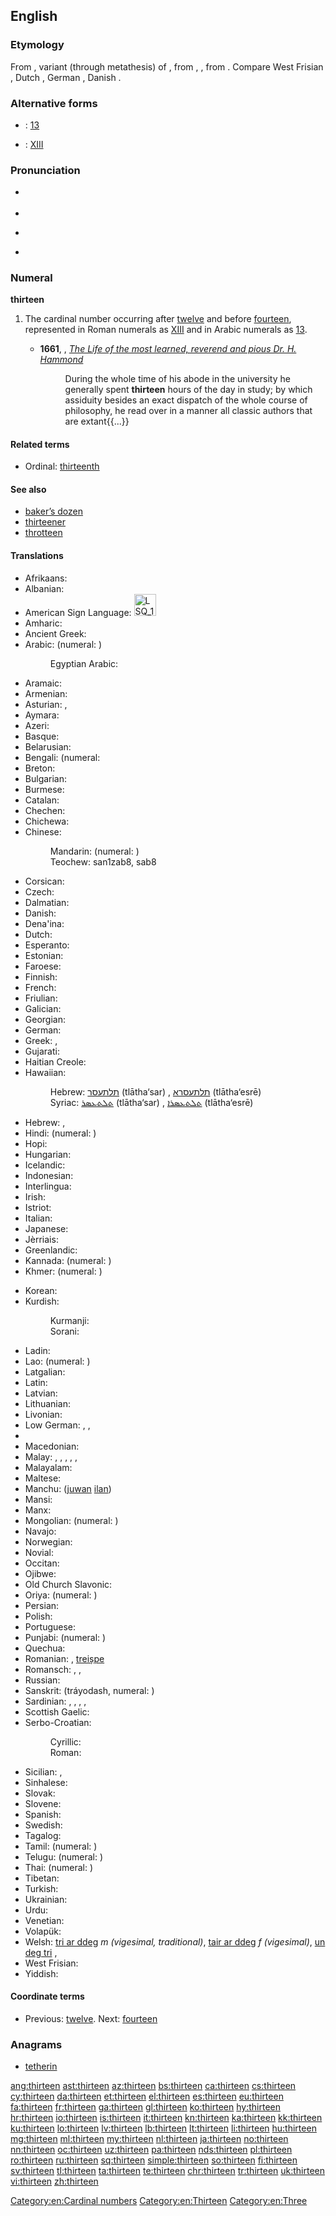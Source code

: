 ==English==
{{wikipedia}}

===Etymology===
From {{etyl|enm|en}} {{term|thirttene|lang=enm}}, variant (through metathesis) of {{term|thrittene|lang=enm}}, from {{etyl|ang|en}} {{m|ang|þreotīene}}, {{term|þreotene|lang=ang}}, from {{etyl|gem-pro|en}} {{m|gem-pro|*þritehun}}. Compare West Frisian {{term|trettjin|lang=fy}}, Dutch {{term|dertien|lang=nl}}, German {{term|dreizehn|lang=de}}, Danish {{term|tretten|lang=da}}.

===Alternative forms===
* {{w|Arabic numerals}}: [[13]]
* {{w|Roman numerals}}: [[XIII]]

===Pronunciation===
* {{qualifier|next word stressed near the first syllable}}
*: {{a|UK}} {{IPA|/ˈθɜː.tiːn/|lang=en}}
*: {{a|US}} {{IPA|/ˈθɝ.tin/|lang=en}}
* {{audio|en-us-thirteen.ogg|Audio (US)|lang=en}}
* {{qualifier|next word stressed after the first syllable}}
*: {{a|UK}} {{IPA|/ˌθɜːˈtiːn/|lang=en}}
*: {{a|US}} {{IPA|/ˌθɝˈtin/|lang=en}}
* {{rhymes|iːn|lang=en}}

===Numeral===
'''thirteen'''

# The cardinal number occurring after [[twelve]] and before [[fourteen]], represented in Roman numerals as [[XIII]] and in Arabic numerals as [[13]].
#: {{usex|lang=en|There are '''thirteen''' cards of each of the four suits in a deck of playing cards.}}
#* '''1661''', {{w|John Fell (bishop)|John Fell}}, ''[http://archive.org/stream/a615775104worduoft/a615775104worduoft_djvu.txt The Life of the most learned, reverend and pious Dr. H. Hammond]''
#*: During the whole time of his abode in the university he generally spent '''thirteen''' hours of the day in study; by which assiduity besides an exact dispatch of the whole course of philosophy, he read over in a manner all classic authors that are extant{{...}}

====Related terms====
* Ordinal: [[thirteenth]]

====See also====
* [[baker's dozen|baker’s dozen]]
* [[thirteener]]
* [[throtteen]]

====Translations====
{{trans-top|the cardinal number occurring after twelve and before fourteen}}
* Afrikaans: {{t|af|dertien}}
* Albanian: {{t|sq|trembëdhjetë}}
* American Sign Language: [[Image:LSQ 13.jpg|35px]] {{t|ase|Hu@Side-PalmBack Flatten}}
* Amharic: {{t|am|አስራሶስት|tr=asra sosts|sc=Ethi}}
* Ancient Greek: {{t|grc|τρισκαίδεκα|tr=triskaideka|sc=polytonic}}
* Arabic: {{t|ar|ثَلاثة عَشَرَ|tr=thalaatha 3ashara}} (numeral: {{lang|und|sc=Arab|[[١٣]]}})
*: Egyptian Arabic: {{t|arz|تلاتاشر|tr=talataashar|sc=Arab}}
* Aramaic:
* Armenian: {{t+|hy|տասներեք|tr=tasnerek'}}
* Asturian: {{t+|ast|trece}}, {{t+|ast|trelce}}
* Aymara: {{t|ay|tunka kimsani}}
* Azeri: {{t+|az|on üç}}
* Basque: {{t+|eu|hamahiru}}
* Belarusian: {{t|be|трынаццаць|tr=trynáccac’}}
* Bengali: {{t|bn|তেরো|tr=tero|sc=Beng}} (numeral: {{t|bn|১৩}}
* Breton: {{t+|br|trizek}}
* Bulgarian: {{t|bg|тринадесет|tr=trinadeset}}
* Burmese: {{t|my|ဆယ့်သုံး|tr=hsè.thon:|sc=Mymr}}
* Catalan: {{t+|ca|tretze}}
* Chechen: {{t|ce|кхойтта|tr=qoytta}}
* Chichewa: {{t|ny|khumi n'zitatu}}
* Chinese:
*: Mandarin: {{t+|cmn|十三|tr=shísān}} (numeral: {{t|cmn|拾參}})
*: Teochew: san1zab8, sab8
* Corsican: {{t|co|trèdeci}}
* Czech: {{t+|cs|třináct}}
* Dalmatian: {{t|dlm|tretco}}
* Danish: {{t+|da|tretten}}
* Dena'ina: {{t|tfn|tuq'i beq'di}}
* Dutch: {{t+|nl|dertien|f}}
* Esperanto: {{t|eo|dek tri}}
* Estonian: {{t+|et|kolmteist}}
* Faroese: {{t|fo|trettan}}
* Finnish: {{t+|fi|kolmetoista}}
* French: {{t+|fr|treize|m}}
* Friulian: {{t|fur|tredis}}
* Galician: {{t+|gl|trece}}
* Georgian: {{t|ka|ცამეტი|tr=c'ameti|sc=Geor}}
* German: {{t+|de|dreizehn}}
* Greek: {{t+|el|δεκατρείς|m|f|tr=dekatreís}}, {{t+|el|δεκατρία|n|tr=dekatría}}
* Gujarati: {{t+|gu|તેર|tr=ter|sc=Gujr}}
* Haitian Creole: {{t|ht|trèz}}
* Hawaiian: {{t|haw|ʻumikūmākolu}}
*: Hebrew: [[תלתעסר]] (tlātha‘sar) {{g|m}}, [[תלתעסרא]] (tlātha‘esrē) {{g|f}}
*: Syriac: [[ܬܠܬܥܣܪ]] (tlātha‘sar) {{g|m}}, [[ܬܠܬܥܣܪܐ]] (tlātha‘esrē) {{g|f}}
* Hebrew: {{t|he|שלוש עשרה|alt=שְׁלֹשׁ־עֶשְׂרֵה|tr=shlosh esre|f}} {{qualifier|used in counting}}, {{t|he|שלושה עשר|alt=שְׁלוֹשָה־עָשָׂר|tr=shlosha asar|m}}
* Hindi: {{t|hi|तेरह्|tr=terah}} (numeral: {{t+|hi|१३}})
* Hopi: {{t|hop|pakwt niikyang paykomuy siikya’ta}}
* Hungarian: {{t+|hu|tizenhárom}}
* Icelandic: {{t+|is|þrettán}}
* Indonesian: {{t|id|tiga belas}}
* Interlingua: {{t|ia|dece-tres}}
* Irish: {{t+|ga|trí déag}}
* Istriot: {{t|ist|tridase}}
* Italian: {{t+|it|tredici|m}}
* Japanese: {{t+|ja|十三|tr=じゅうさん, jū-san}}
* Jèrriais: {{t|roa-jer|treize}}
* Greenlandic: {{t|kl|aqqaniq-pingasut}}
* Kannada: {{t+|kn|ಹದಿಮೂರು|tr=hadimūru}} (numeral: {{t|kn|೧೩}})
* Khmer: {{t|km|ដប់បី|tr=dop bei}} (numeral: {{l|km|១៣}})
{{trans-mid}}
* Korean: {{t+|ko|열셋|tr=yeolset}}
* Kurdish:
*: Kurmanji: {{t+|ku|sêzde}}
*: Sorani: {{t|ckb|سیانزە|tr=siyanze, syanze}}
* Ladin: {{t|lld|tredesc}}
* Lao: {{t|lo|ສິບສາມ|tr=sip-saam|sc=Laoo}} (numeral: {{l|lo|໑໓}})
* Latgalian: {{t|ltg|treispadsmit}}
* Latin: {{t+|la|tredecim}}
* Latvian: {{t+|lv|trīspadsmit}}
* Lithuanian: {{t+|lt|trylika}}
* Livonian: {{t|liv|kuolmtuoistõn}}
* Low German: {{t+|nds|dörteihn}}, {{t|nds|dötteihn}}, {{t|nds|dorteihn}}
* {{trreq|lb}}
* Macedonian: {{t|mk|тринаесет|tr=trináeset}}
* Malay: {{t|ms|tiga belas}}, {{t|ms|telu belas}}, {{t|ms|sepuluh tiga}}, {{t|ms|sepuluh telu}}, {{t|ms|satu puluh tiga}}, {{t|ms|satu puluh telu}}
* Malayalam: {{t+|ml|പതിമൂന്ന്|sc=Mlym|tr=patimūnn}}
* Maltese: {{t|mt|tlettax}}
* Manchu: ([[juwan]] [[ilan]])
* Mansi: {{t|mns|хурумхуйплов|tr=xūrumxujplow}}
* Manx: {{t|gv|tree jeig}}
* Mongolian: {{t|mn|арван гурав|tr=arvan gurav|sc=Cyrl}} (numeral: {{t|mn|᠑᠓|sc=Mong}})
* Navajo: {{t|nv|tááʼtsʼáadah}}
* Norwegian: {{t+|no|tretten}}
* Novial: {{t|nov|dek-tri}}
* Occitan: {{t+|oc|tretze}}
* Ojibwe: {{t|oj|ashi-niswi}}
* Old Church Slavonic: {{t|cu|трьѥ на дєсѧтє|sc=Cyrs}}
* Oriya: {{t|or|ତେର|tr=ter|sc=Orya}} (numeral: {{t|or|୧୩}})
* Persian: {{t+|fa|سیزده}}
* Polish: {{t+|pl|trzynaście}}
* Portuguese: {{t+|pt|treze}}
* Punjabi: {{t|pa|ਤੇਰ੍ਹਾਂ|tr=terhāṅ|sc=Guru}} (numeral: {{l|pa|੧੩}})
* Quechua: {{t|qu|chunka kimsayuq}}
* Romanian: {{t+|ro|treisprezece}}, [[treișpe]] {{qualifier|informal}}
* Romansch: {{t|rm|tredesch}}, {{t|rm|tredisch}}, {{t|rm|traidesch}}
* Russian: {{t+|ru|тринадцать|tr=trinádcat’}}
* Sanskrit: {{t|sa|त्रयोदश}} (tráyodash, numeral: {{l|sa|१३}})
* Sardinian: {{t|sc|trechi}}, {{t|sc|treghi}}, {{t|sc|treci}}, {{t|sc|tréichi}}, {{t|sc|trexi}}
* Scottish Gaelic: {{t|gd|trì}} {{t|gd|deug}}
* Serbo-Croatian:
*: Cyrillic: {{t|sh|тринаест}}
*: Roman: {{t|sh|trinaest}}
* Sicilian: {{t+|scn|trìdici}}, {{t+|scn|trìrici}}
* Sinhalese: {{t|si|දහතුන|tr=dhahathuna}}
* Slovak: {{t|sk|trinásť}}
* Slovene: {{t+|sl|trinajst}}
* Spanish: {{t+|es|trece}}
* Swedish: {{t+|sv|tretton}}
* Tagalog: {{t+|tl|labintatlo}}
* Tamil: {{t+|ta|பதின்மூன்று|lang=patiṉmūṉṟu}} (numeral: {{l|ta|௰௩}})
* Telugu: {{t+|te|పదమూడు|tr=padamūḍu}} (numeral: {{l|te|౧౩}})
* Thai: {{t|th|สิบสาม|tr=sìp săam}} (numeral: {{l|th|๑๓}})
* Tibetan: {{t|bo|བཅུ་གསུམ|tr=bcu gsum|sc=Tibt}}
* Turkish: {{t+|tr|on üç}}
* Ukrainian: {{t+|uk|трина́дцять|sc=Cyrl}}
* Urdu: {{t|ur|تیرہ|tr=terah}}
* Venetian: {{t|vec|tredese}}
* Volapük: {{t|vo|degkil}}
* Welsh: [[tri ar ddeg]] ''m (vigesimal, traditional)'', [[tair ar ddeg]] ''f (vigesimal)'', [[un deg tri]] {{qualifier|decimal}}, {{t|cy|undeg tair|f}}
* West Frisian: {{t+|fy|trettjin}}
* Yiddish: {{t|yi|דרײַצן|tr=draytsn}}
{{trans-bottom}}

====Coordinate terms====
* Previous: [[twelve]]. Next: [[fourteen]]

===Anagrams===
* [[tetherin#English|tetherin]]

[[Category:en:Cardinal numbers]]
[[Category:en:Thirteen]]
[[Category:en:Three]]

[[ang:thirteen]]
[[ast:thirteen]]
[[az:thirteen]]
[[bs:thirteen]]
[[ca:thirteen]]
[[cs:thirteen]]
[[cy:thirteen]]
[[da:thirteen]]
[[et:thirteen]]
[[el:thirteen]]
[[es:thirteen]]
[[eu:thirteen]]
[[fa:thirteen]]
[[fr:thirteen]]
[[ga:thirteen]]
[[gl:thirteen]]
[[ko:thirteen]]
[[hy:thirteen]]
[[hr:thirteen]]
[[io:thirteen]]
[[is:thirteen]]
[[it:thirteen]]
[[kn:thirteen]]
[[ka:thirteen]]
[[kk:thirteen]]
[[ku:thirteen]]
[[lo:thirteen]]
[[lv:thirteen]]
[[lb:thirteen]]
[[lt:thirteen]]
[[li:thirteen]]
[[hu:thirteen]]
[[mg:thirteen]]
[[ml:thirteen]]
[[my:thirteen]]
[[nl:thirteen]]
[[ja:thirteen]]
[[no:thirteen]]
[[nn:thirteen]]
[[oc:thirteen]]
[[uz:thirteen]]
[[pa:thirteen]]
[[nds:thirteen]]
[[pl:thirteen]]
[[ro:thirteen]]
[[ru:thirteen]]
[[sq:thirteen]]
[[simple:thirteen]]
[[so:thirteen]]
[[fi:thirteen]]
[[sv:thirteen]]
[[tl:thirteen]]
[[ta:thirteen]]
[[te:thirteen]]
[[chr:thirteen]]
[[tr:thirteen]]
[[uk:thirteen]]
[[vi:thirteen]]
[[zh:thirteen]]